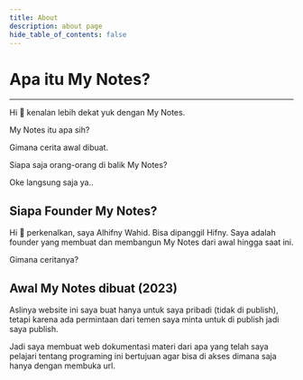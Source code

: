 ```yaml
---
title: About
description: about page
hide_table_of_contents: false
---
```

<div className="div-about">

# Apa itu My Notes?

<hr />

Hi 👋 kenalan lebih dekat yuk dengan My Notes.

My Notes itu apa sih?

Gimana cerita awal dibuat.

Siapa saja orang-orang di balik My Notes?

Oke langsung saja ya..

## Siapa Founder My Notes?

Hi 👋 perkenalkan, saya Alhifny Wahid. Bisa dipanggil Hifny. Saya adalah founder yang membuat dan membangun My Notes dari awal hingga saat ini.

Gimana ceritanya?

## Awal My Notes dibuat (2023)

Aslinya website ini saya buat hanya untuk saya pribadi (tidak di publish), tetapi karena ada permintaan dari temen saya minta untuk di publish jadi saya publish.

Jadi saya membuat web dokumentasi materi dari apa yang telah saya pelajari tentang programing ini bertujuan agar bisa di akses dimana saja hanya dengan membuka url.


</div>